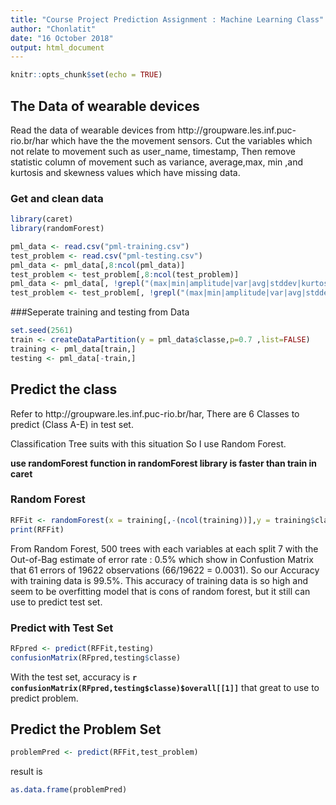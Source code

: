 ---
title: "Course Project Prediction Assignment : Machine Learning Class"
author: "Chonlatit"
date: "16 October 2018"
output: html_document
---

```{r setup, include=FALSE,message=FALSE}
knitr::opts_chunk$set(echo = TRUE)
```

## The Data of wearable devices
Read the data of wearable devices from http://groupware.les.inf.puc-rio.br/har which have the the movement sensors. Cut the variables which not relate to movement such as user_name, timestamp,
Then remove statistic column of movement such as variance, average,max, min ,and kurtosis and skewness values which have missing data. 

### Get and clean data

```{r getdata, message =FALSE}
library(caret)
library(randomForest)

pml_data <- read.csv("pml-training.csv")
test_problem <- read.csv("pml-testing.csv")
pml_data <- pml_data[,8:ncol(pml_data)]
test_problem <- test_problem[,8:ncol(test_problem)]
pml_data <- pml_data[, !grepl("(max|min|amplitude|var|avg|stddev|kurtosis|skewness)", names(pml_data))]
test_problem <- test_problem[, !grepl("(max|min|amplitude|var|avg|stddev|kurtosis|skewness)", names(test_problem))]


```

###Seperate training and testing from Data


```{r set_train}
set.seed(2561)
train <- createDataPartition(y = pml_data$classe,p=0.7 ,list=FALSE)
training <- pml_data[train,]
testing <- pml_data[-train,]

```

## Predict the class 

Refer to http://groupware.les.inf.puc-rio.br/har, There are 6 Classes to predict (Class A-E) in test set.

Classification Tree suits with this situation So I use Random Forest.

**use randomForest function in randomForest library is faster than train in caret**

### Random Forest 

```{r model, cache=TRUE,message=FALSE}

RFFit <- randomForest(x = training[,-(ncol(training))],y = training$classe)
print(RFFit)

```

From Random Forest, 500 trees with each variables at each split 7 with the Out-of-Bag estimate of error rate : 0.5% which show in Confustion Matrix that 61 errors of 19622 observations (66/19622 = 0.0031). So our Accuracy with training data is 99.5%. This accuracy of training data is so high and seem to be overfitting model that is cons of random forest, but it still can use to predict test set.

### Predict with Test Set

```{r predict_data,message=FALSE}

RFpred <- predict(RFFit,testing)
confusionMatrix(RFpred,testing$classe)

```
With the test set, accuracy is **`r confusionMatrix(RFpred,testing$classe)$overall[[1]]`** that great to use to predict problem.

## Predict the Problem Set


```{r predict_problem,message=FALSE}
problemPred <- predict(RFFit,test_problem)

```

result is 

```{r}
as.data.frame(problemPred)
```